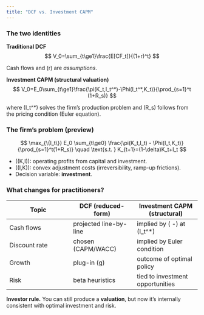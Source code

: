 ```yaml
---
title: "DCF vs. Investment CAPM"
---
```


### The two identities

**Traditional DCF**
$$
V_0=\sum_{t\ge1}\frac{E[CF_t]}{(1+r)^t}
$$

Cash flows and \(r\) are *assumptions*.

**Investment CAPM (structural valuation)**
$$
V_0=E_0\sum_{t\ge1}\frac{\pi(K_t,I_t^*)-\Phi(I_t^*,K_t)}{\prod_{s=1}^t (1+R_s)}
$$

where \(I_t^*\) solves the firm’s production problem and \(R_s\) follows from the
pricing condition (Euler equation).

### The firm’s problem (preview)
$$
\max_{\{I_t\}} E_0 \sum_{t\ge0} \frac{\pi(K_t,I_t) - \Phi(I_t,K_t)}{\prod_{s=1}^t(1+R_s)}
\quad \text{s.t. } K_{t+1}=(1-\delta)K_t+I_t
$$

- \(\pi(K,I)\): operating profits from capital and investment.
- \(\Phi(I,K)\): convex adjustment costs (irreversibility, ramp-up frictions).
- Decision variable: **investment**.

### What changes for practitioners?

| Topic | DCF (reduced-form) | Investment CAPM (structural) |
|---|---|---|
| Cash flows | projected line-by-line | implied by \( \pi-\Phi \) at \(I_t^*\) |
| Discount rate | chosen (CAPM/WACC) | implied by Euler condition |
| Growth | plug-in \(g\) | outcome of optimal policy |
| Risk | beta heuristics | tied to investment opportunities |

**Investor rule.** You can still produce a **valuation**, but now it’s internally
consistent with optimal investment and risk.
